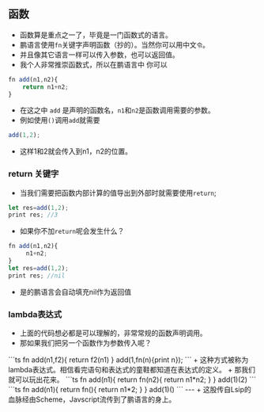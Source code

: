 
## 函数
+ 函数算是重点之一了，毕竟是一门函数式的语言。
+ 鹏语言使用`fn`关键字声明函数（抄的）。当然你可以用中文`令`。
+ 并且像其它语言一样可以传入参数，也可以返回值。
+ 我个人非常推崇函数式，所以在鹏语言中 你可以
```ts
fn add(n1,n2){
    return n1+n2;
}
```
+ 在这之中 `add` 是声明的函数名，`n1`和`n2`是函数调用需要的参数。
+ 例如使用`()`调用`add`就需要
```ts
add(1,2);
```
+ 这样1和2就会传入到n1，n2的位置。
### return 关键字
+ 当我们需要把函数内部计算的值导出到外部时就需要使用`return`;
```ts
let res=add(1,2);
print res; //3
```
+ 如果你不加`return`呢会发生什么？
```ts
fn add(n1,n2){
     n1+n2;
}
let res=add(1,2);
print res; //nil
```
+ 是的鹏语言会自动填充nil作为返回值
### lambda表达式
+ 上面的代码想必都是可以理解的，非常常规的函数声明调用。
+ 那如果我们把另一个函数作为参数传入呢？
<LinkButton title="传入一个函数" href="/wasm">
```ts
fn add(n1,f2){
    return f2(n1)
}
add(1,fn(n){print n});
```
</LinkButton>
+ 这种方式被称为lambda表达式。相信看完<Link href="" className="title">语句和表达式</Link>的童鞋都知道在表达式的定义。
+ 那我们就可以玩出花来。
<LinkButton title="返回一个函数" href="/wasm">
```ts
fn add(n1){
    return fn(n2){
        return n1*n2;
    }
}
add(1)(2)
```
</LinkButton>
<LinkButton title="闭包" href="/wasm">
```ts
fn add(n1){
    return fn(){
        return n1*2;
    }
}
add(1)()
```
</LinkButton>
---
+ 这股传自Lsip的血脉经由Scheme，Javscript流传到了鹏语言的身上。